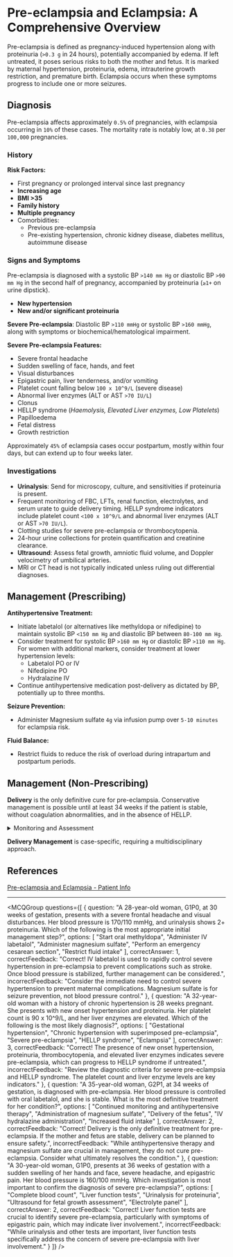 
# Pre-eclampsia and Eclampsia: A Comprehensive Overview

Pre-eclampsia is defined as pregnancy-induced hypertension along with proteinuria (`>0.3 g` in 24 hours), potentially accompanied by edema. If left untreated, it poses serious risks to both the mother and fetus. It is marked by maternal hypertension, proteinuria, edema, intrauterine growth restriction, and premature birth. Eclampsia occurs when these symptoms progress to include one or more seizures.

## Diagnosis

Pre-eclampsia affects approximately `0.5%` of pregnancies, with eclampsia occurring in `10%` of these cases. The mortality rate is notably low, at `0.38` per `100,000` pregnancies.

### History

**Risk Factors:**

- First pregnancy or prolonged interval since last pregnancy
- **Increasing age**
- **BMI >35**
- **Family history**
- **Multiple pregnancy**
- Comorbidities:
  - Previous pre-eclampsia
  - Pre-existing hypertension, chronic kidney disease, diabetes mellitus, autoimmune disease

### Signs and Symptoms

Pre-eclampsia is diagnosed with a systolic BP `>140 mm Hg` or diastolic BP `>90 mm Hg` in the second half of pregnancy, accompanied by proteinuria (`≥1+` on urine dipstick).

- **New hypertension**
- **New and/or significant proteinuria**

**Severe Pre-eclampsia**: Diastolic BP `>110 mmHg` or systolic BP `>160 mmHg`, along with symptoms or biochemical/hematological impairment.

**Severe Pre-eclampsia Features:**

- Severe frontal headache
- Sudden swelling of face, hands, and feet
- Visual disturbances
- Epigastric pain, liver tenderness, and/or vomiting
- Platelet count falling below `100 x 10^9/L` (severe disease)
- Abnormal liver enzymes (ALT or AST `>70 IU/L`)
- Clonus
- HELLP syndrome (*Haemolysis, Elevated Liver enzymes, Low Platelets*)
- Papilloedema
- Fetal distress
- Growth restriction

Approximately `45%` of eclampsia cases occur postpartum, mostly within four days, but can extend up to four weeks later.

### Investigations

- **Urinalysis**: Send for microscopy, culture, and sensitivities if proteinuria is present.
- Frequent monitoring of FBC, LFTs, renal function, electrolytes, and serum urate to guide delivery timing. HELLP syndrome indicators include platelet count `<100 x 10^9/L` and abnormal liver enzymes (ALT or AST `>70 IU/L`).
- Clotting studies for severe pre-eclampsia or thrombocytopenia.
- 24-hour urine collections for protein quantification and creatinine clearance.
- **Ultrasound**: Assess fetal growth, amniotic fluid volume, and Doppler velocimetry of umbilical arteries.
- MRI or CT head is not typically indicated unless ruling out differential diagnoses.

## Management (Prescribing)

**Antihypertensive Treatment:**

- Initiate labetalol (or alternatives like methyldopa or nifedipine) to maintain systolic BP `<150 mm Hg` and diastolic BP between `80-100 mm Hg`.
- Consider treatment for systolic BP `>160 mm Hg` or diastolic BP `>110 mm Hg`. For women with additional markers, consider treatment at lower hypertension levels:
  - Labetalol PO or IV
  - Nifedipine PO
  - Hydralazine IV
- Continue antihypertensive medication post-delivery as dictated by BP, potentially up to three months.

**Seizure Prevention:**

- Administer Magnesium sulfate `4g` via infusion pump over `5-10 minutes` for eclampsia risk.

**Fluid Balance:**

- Restrict fluids to reduce the risk of overload during intrapartum and postpartum periods.

## Management (Non-Prescribing)

**Delivery** is the only definitive cure for pre-eclampsia. Conservative management is possible until at least 34 weeks if the patient is stable, without coagulation abnormalities, and in the absence of HELLP.

<details>
<summary>Monitoring and Assessment</summary>

- Regular monitoring of high BP severity:
  - **Mild**: `140-149/90-99 mm Hg` - Twice-weekly blood tests for FBC, electrolytes, renal function, and LFTs.
  - **Moderate**: `150-159/100-109 mm Hg` - Blood tests three times a week.
  - **Severe**: `≥160/110 mm Hg` - Blood tests three times a week.
- Perform ultrasound to assess fetal growth and amniotic fluid volume, with umbilical artery Doppler velocimetry, and cardiotocography with any diagnosis of pre-eclampsia.
- Repeat cardiotocography with changes in fetal movements, vaginal bleeding, abdominal pain, or maternal condition deterioration.

</details>

**Delivery Management** is case-specific, requiring a multidisciplinary approach.

## References

[Pre-eclampsia and Eclampsia - Patient Info](https://patient.info/doctor/pre-eclampsia-and-eclampsia)

---

<MCQGroup questions={[
  {
    question: "A 28-year-old woman, G1P0, at 30 weeks of gestation, presents with a severe frontal headache and visual disturbances. Her blood pressure is 170/110 mmHg, and urinalysis shows 2+ proteinuria. Which of the following is the most appropriate initial management step?",
    options: [
      "Start oral methyldopa",
      "Administer IV labetalol",
      "Administer magnesium sulfate",
      "Perform an emergency cesarean section",
      "Restrict fluid intake"
    ],
    correctAnswer: 1,
    correctFeedback: "Correct! IV labetalol is used to rapidly control severe hypertension in pre-eclampsia to prevent complications such as stroke. Once blood pressure is stabilized, further management can be considered.",
    incorrectFeedback: "Consider the immediate need to control severe hypertension to prevent maternal complications. Magnesium sulfate is for seizure prevention, not blood pressure control."
  },
  {
    question: "A 32-year-old woman with a history of chronic hypertension is 28 weeks pregnant. She presents with new onset hypertension and proteinuria. Her platelet count is 90 x 10^9/L, and her liver enzymes are elevated. Which of the following is the most likely diagnosis?",
    options: [
      "Gestational hypertension",
      "Chronic hypertension with superimposed pre-eclampsia",
      "Severe pre-eclampsia",
      "HELLP syndrome",
      "Eclampsia"
    ],
    correctAnswer: 3,
    correctFeedback: "Correct! The presence of new onset hypertension, proteinuria, thrombocytopenia, and elevated liver enzymes indicates severe pre-eclampsia, which can progress to HELLP syndrome if untreated.",
    incorrectFeedback: "Review the diagnostic criteria for severe pre-eclampsia and HELLP syndrome. The platelet count and liver enzyme levels are key indicators."
  },
  {
    question: "A 35-year-old woman, G2P1, at 34 weeks of gestation, is diagnosed with pre-eclampsia. Her blood pressure is controlled with oral labetalol, and she is stable. What is the most definitive treatment for her condition?",
    options: [
      "Continued monitoring and antihypertensive therapy",
      "Administration of magnesium sulfate",
      "Delivery of the fetus",
      "IV hydralazine administration",
      "Increased fluid intake"
    ],
    correctAnswer: 2,
    correctFeedback: "Correct! Delivery is the only definitive treatment for pre-eclampsia. If the mother and fetus are stable, delivery can be planned to ensure safety.",
    incorrectFeedback: "While antihypertensive therapy and magnesium sulfate are crucial in management, they do not cure pre-eclampsia. Consider what ultimately resolves the condition."
  },
  {
    question: "A 30-year-old woman, G1P0, presents at 36 weeks of gestation with a sudden swelling of her hands and face, severe headache, and epigastric pain. Her blood pressure is 160/100 mmHg. Which investigation is most important to confirm the diagnosis of severe pre-eclampsia?",
    options: [
      "Complete blood count",
      "Liver function tests",
      "Urinalysis for proteinuria",
      "Ultrasound for fetal growth assessment",
      "Electrolyte panel"
    ],
    correctAnswer: 2,
    correctFeedback: "Correct! Liver function tests are crucial to identify severe pre-eclampsia, particularly with symptoms of epigastric pain, which may indicate liver involvement.",
    incorrectFeedback: "While urinalysis and other tests are important, liver function tests specifically address the concern of severe pre-eclampsia with liver involvement."
  }
]} />